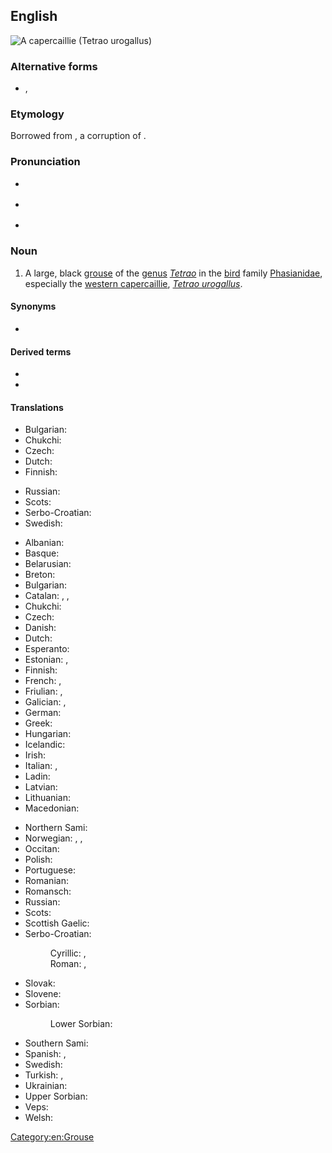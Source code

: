 ==English==
[[File:Tetrao urogallus Richard Bartz.jpg|thumb|A '''capercaillie''' (''[[Tetrao urogallus]]'')]]
{{wikipedia}}
{{wikispecies|Tetrao urogallus}}

===Alternative forms===
* {{l|en|capercailye}}, {{l|en|capercailzie}}

===Etymology===
Borrowed from {{bor|en|sco}}, a corruption of {{der|en|gd|capall-coille||horse of the woods}}.

===Pronunciation===
* {{a|UK}} {{IPA|en|/kæpəˈkeɪli/}}
* {{a|GA}} {{IPA|en|/kæpɚˈkeɪli/}}
* {{rhymes|en|eɪli}}

===Noun===
{{en-noun}}

# A large, black [[grouse]] of the [[genus]] ''[[Tetrao]]'' in the [[bird]] family [[Phasianidae]], especially the [[western capercaillie]], ''[[Tetrao urogallus]]''.

====Synonyms====
* {{sense|Tetrao urogallus}} {{l|en|wood grouse}}

====Derived terms====
* {{l|en|black-billed capercaillie}}
* {{l|en|western capercaillie}}

====Translations====
{{trans-top|bird of the genus ''Tetrao''}}
* Bulgarian: {{t|bg|глухар|m}}
* Chukchi: {{t|ckt|умкырэвымрэв|tr=umkyrėvymrėv}}
* Czech: {{t+|cs|tetřev}}
* Dutch: {{t|nl|auerhoen|n}}
* Finnish: {{t+|fi|metso}}
{{trans-mid}}
* Russian: {{t+|ru|глуха́рь|m}}
* Scots: {{t-needed|sco}}
* Serbo-Croatian: {{t+|sh|tetrijeb|m}}
* Swedish: {{t+|sv|tjäder|c}}
{{trans-bottom}}

{{trans-top|''Tetrao urogallus''}}
* Albanian: {{t|sq|gjeli i egër}}
* Basque: {{t|eu|basoilar}}
* Belarusian: {{t|be|глушэц|sc=Cyrl}}
* Breton: {{t|br|skilgog meur}}
* Bulgarian: {{t|bg|глухар|sc=Cyrl}}
* Catalan: {{t|ca|gall fer|m}}, {{t|ca|gall salvatge|m}}, {{t|ca|gall de bosc|m}}
* Chukchi: {{t|ckt|умкырэвымрэв|tr=umkyrėvymrėv}}
* Czech: {{t|cs|tetřev hlušec}}
* Danish: {{t+|da|tjur}}
* Dutch: {{t|nl|auerhoen|n}}
* Esperanto: {{t|eo|urogalo}}
* Estonian: {{t|et|metsis}}, {{t|et|mőtus}}
* Finnish: {{t+|fi|metso}}
* French: {{t+|fr|grand tétras|m}}, {{t+|fr|grand coq de bruyère|m}}
* Friulian: {{t|fur|gjal di mont}}, {{t|fur|gjal cedron}}
* Galician: {{t|gl|pita do monte}}, {{t|gl|galo do monte}}
* German: {{t+|de|Auerhuhn|n}}
* Greek: {{t|el|αγριόκουρκος|sc=Grek}}
* Hungarian: {{t+|hu|siketfajd}}
* Icelandic: {{t|is|þiður}}
* Irish: {{t|ga|capall coille}}
* Italian: {{t|it|urogallo|m}}, {{t|it|gallo cedrone|m}}
* Ladin: {{t|lld|gial grisc}}
* Latvian: {{t|lv|mednis}}
* Lithuanian: {{t+|lt|kurtinys}}
* Macedonian: {{t|mk|тетреб|sc=Cyrl}}
{{trans-mid}}
* Northern Sami: {{t|se|čukčá}}
* Norwegian: {{t+|no|storfugl}}, {{t+|no|tiur}} {{qualifier|male}}, {{t+|no|røy}} {{qualifier|female}}
* Occitan: {{t|oc|pollambèrt|m}}
* Polish: {{t+|pl|głuszec}}
* Portuguese: {{t|pt|tetraz-grande-das-serras|m}}
* Romanian: {{t|ro|cocoșul de munte}}
* Romansch: {{t|rm|cot / gialina da taus}}
* Russian: {{t+|ru|глуха́рь|m}}
* Scots: {{t-needed|sco}}
* Scottish Gaelic: {{t|gd|capall-coille}}
* Serbo-Croatian:
*: Cyrillic: {{t|sh|тетреб}}, {{t|sh|тетријеб глухан|m|sc=Cyrl}}
*: Roman: {{t+|sh|tetreb}}, {{t+|sh|tetrijeb gluhan|m}}
* Slovak: {{t|sk|tetrov hlucháň}}
* Slovene: {{t+|sl|divji petelin}}
* Sorbian:
*: Lower Sorbian: {{t|dsb|puronka|f}}
* Southern Sami: {{t|sma|tjåktja}}
* Spanish: {{t+|es|urogallo|m}}, {{t|es|gallo silvestre|m}}
* Swedish: {{t+|sv|tjäder}}
* Turkish: {{t|tr|çali horozu}}, {{t+|tr|orman horozu}}
* Ukrainian: {{t|uk|глухар|sc=Cyrl}}
* Upper Sorbian: {{t|hsb|hłuchar}}
* Veps: {{t|vep|mecoi}}
* Welsh: {{t|cy|grugiar y coed}}
{{trans-bottom}}

[[Category:en:Grouse]]